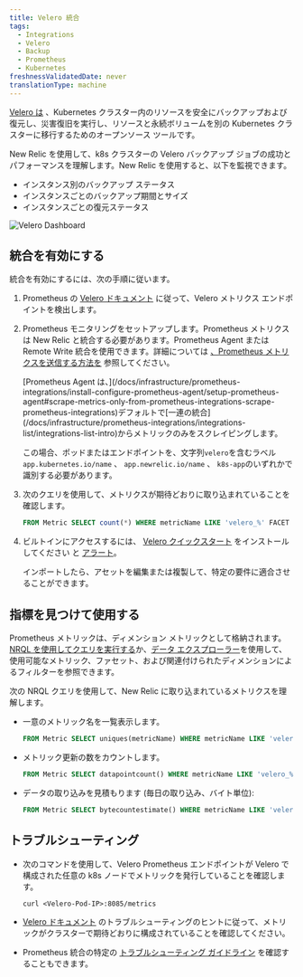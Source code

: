 ```yaml
---
title: Velero 統合
tags:
  - Integrations
  - Velero
  - Backup
  - Prometheus
  - Kubernetes
freshnessValidatedDate: never
translationType: machine
---
```


[Velero は](https://velero.io/) 、Kubernetes クラスター内のリソースを安全にバックアップおよび復元し、災害復旧を実行し、リソースと永続ボリュームを別の Kubernetes クラスターに移行するためのオープンソース ツールです。

New Relic を使用して、k8s クラスターの Velero バックアップ ジョブの成功とパフォーマンスを理解します。New Relic を使用すると、以下を監視できます。

* インスタンス別のバックアップ ステータス
* インスタンスごとのバックアップ期間とサイズ
* インスタンスごとの復元ステータス

<img
  title="Velero Dashboard"
  alt="Velero Dashboard"
  src="/images/kubernetes_screenshot-crop_velero-dashboard.webp"
/>

## 統合を有効にする

統合を有効にするには、次の手順に従います。

1. Prometheus の [Velero ドキュメント](https://velero.io/docs/main/run-locally/#3-start-the-velero-server-locally) に従って、Velero メトリクス エンドポイントを検出します。

2. Prometheus モニタリングをセットアップします。Prometheus メトリクスは New Relic と統合する必要があります。Prometheus Agent または Remote Write 統合を使用できます。詳細については [、Prometheus メトリクスを送信する方法を](/docs/infrastructure/prometheus-integrations/get-started/send-prometheus-metric-data-new-relic/) 参照してください。

   <Callout variant="important">
     [Prometheus Agent は、](/docs/infrastructure/prometheus-integrations/install-configure-prometheus-agent/setup-prometheus-agent#scrape-metrics-only-from-prometheus-integrations-scrape-prometheus-integrations)デフォルトで[一連の統合](/docs/infrastructure/prometheus-integrations/integrations-list/integrations-list-intro)からメトリックのみをスクレイピングします。

     この場合、ポッドまたはエンドポイントを、文字列`velero`を含むラベル`app.kubernetes.io/name` 、 `app.newrelic.io/name` 、 `k8s-app`のいずれかで識別する必要があります。
   </Callout>

3. 次のクエリを使用して、メトリクスが期待どおりに取り込まれていることを確認します。

   ```sql
   FROM Metric SELECT count(*) WHERE metricName LIKE 'velero_%' FACET metricName LIMIT MAX
   ```

4. ビルトインにアクセスするには、 [Velero クイックスタート](https://newrelic.com/instant-observability/velero-prometheus) をインストールしてください <InlinePopover type="dashboards"/>と [アラート](/docs/alerts-applied-intelligence/new-relic-alerts/learn-alerts/introduction-alerts/)。

   インポートしたら、アセットを編集または複製して、特定の要件に適合させることができます。

## 指標を見つけて使用する

Prometheus メトリックは、ディメンション メトリックとして格納されます。[NRQL を使用してクエリを実行する](/docs/telemetry-data-platform/get-data/apis/query-metric-data-type/)か、[データ エクスプローラー](/docs/query-your-data/explore-query-data/browse-data/introduction-data-explorer/)を使用して、使用可能なメトリック、ファセット、および関連付けられたディメンションによるフィルターを参照できます。

次の NRQL クエリを使用して、New Relic に取り込まれているメトリクスを理解します。

* 一意のメトリック名を一覧表示します。

  ```sql
  FROM Metric SELECT uniques(metricName) WHERE metricName LIKE 'velero_%' LIMIT MAX
  ```

* メトリック更新の数をカウントします。

  ```sql
  FROM Metric SELECT datapointcount() WHERE metricName LIKE 'velero_%' LIMIT MAX
  ```

* データの取り込みを見積もります (毎日の取り込み、バイト単位):

  ```sql
  FROM Metric SELECT bytecountestimate() WHERE metricName LIKE 'velero_%' SINCE 1 day ago
  ```

## トラブルシューティング

* 次のコマンドを使用して、Velero Prometheus エンドポイントが Velero で構成された任意の k8s ノードでメトリックを発行していることを確認します。

  ```
  curl <Velero-Pod-IP>:8085/metrics
  ```

* [Velero ドキュメント](https://velero.io/docs/main/troubleshooting/#velero-is-not-publishing-prometheus-metrics) のトラブルシューティングのヒントに従って、メトリックがクラスターで期待どおりに構成されていることを確認してください。

* Prometheus 統合の特定の [トラブルシューティング ガイドライン](/docs/infrastructure/prometheus-integrations/install-configure-prometheus-agent/troubleshooting-guide/) を確認することもできます。
